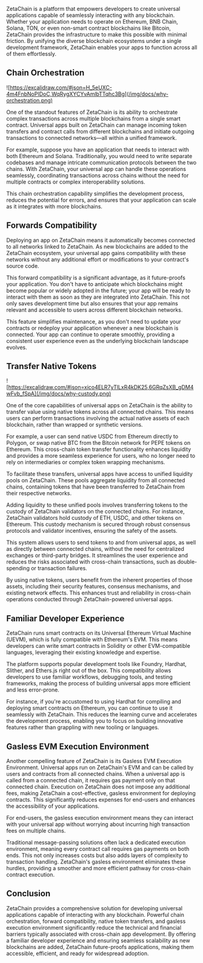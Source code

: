 ZetaChain is a platform that empowers developers to create universal
applications capable of seamlessly interacting with any blockchain. Whether your
application needs to operate on Ethereum, BNB Chain, Solana, TON, or even
non-smart contract blockchains like Bitcoin, ZetaChain provides the
infrastructure to make this possible with minimal friction. By unifying the
diverse blockchain ecosystems under a single development framework, ZetaChain
enables your apps to function across all of them effortlessly.

## Chain Orchestration

![https://excalidraw.com/#json=H_5eUXC-4m4FnbNoPIDoC,WqRygXYCYvAmlbTTqhc3Bg](/img/docs/why-orchestration.png)

One of the standout features of ZetaChain is its ability to orchestrate complex
transactions across multiple blockchains from a single smart contract. Universal
apps built on ZetaChain can manage incoming token transfers and contract calls
from different blockchains and initiate outgoing transactions to connected
networks—all within a unified framework.

For example, suppose you have an application that needs to interact with both
Ethereum and Solana. Traditionally, you would need to write separate codebases
and manage intricate communication protocols between the two chains. With
ZetaChain, your universal app can handle these operations seamlessly,
coordinating transactions across chains without the need for multiple contracts
or complex interoperability solutions.

This chain orchestration capability simplifies the development process, reduces
the potential for errors, and ensures that your application can scale as it
integrates with more blockchains.

## Forwards Compatibility

Deploying an app on ZetaChain means it automatically becomes connected to all
networks linked to ZetaChain. As new blockchains are added to the ZetaChain
ecosystem, your universal app gains compatibility with these networks without
any additional effort or modifications to your contract's source code.

This forward compatibility is a significant advantage, as it future-proofs your
application. You don't have to anticipate which blockchains might become popular
or widely adopted in the future; your app will be ready to interact with them as
soon as they are integrated into ZetaChain. This not only saves development time
but also ensures that your app remains relevant and accessible to users across
different blockchain networks.

This feature simplifies maintenance, as you don't need to update your contracts
or redeploy your application whenever a new blockchain is connected. Your app
can continue to operate smoothly, providing a consistent user experience even as
the underlying blockchain landscape evolves.

## Transfer Native Tokens

![https://excalidraw.com/#json=xico4ELR7yTlLxR4kDK25,6GRqZsXB_gDM4wFvb_fSpA](/img/docs/why-custody.png)

One of the core capabilities of universal apps on ZetaChain is the ability to
transfer value using native tokens across all connected chains. This means users
can perform transactions involving the actual native assets of each blockchain,
rather than wrapped or synthetic versions.

For example, a user can send native USDC from Ethereum directly to Polygon, or
swap native BTC from the Bitcoin network for PEPE tokens on Ethereum. This
cross-chain token transfer functionality enhances liquidity and provides a more
seamless experience for users, who no longer need to rely on intermediaries or
complex token wrapping mechanisms.

To facilitate these transfers, universal apps have access to unified liquidity
pools on ZetaChain. These pools aggregate liquidity from all connected chains,
containing tokens that have been transferred to ZetaChain from their respective
networks.

Adding liquidity to these unified pools involves transferring tokens to the
custody of ZetaChain validators on the connected chains. For instance, ZetaChain
validators hold custody of ETH, USDC, and other tokens on Ethereum. This custody
mechanism is secured through robust consensus protocols and validator
incentives, ensuring the safety of the assets.

This system allows users to send tokens to and from universal apps, as well as
directly between connected chains, without the need for centralized exchanges or
third-party bridges. It streamlines the user experience and reduces the risks
associated with cross-chain transactions, such as double-spending or transaction
failures.

By using native tokens, users benefit from the inherent properties of those
assets, including their security features, consensus mechanisms, and existing
network effects. This enhances trust and reliability in cross-chain operations
conducted through ZetaChain-powered universal apps.

## Familiar Developer Experience

ZetaChain runs smart contracts on its Universal Ethereum Virtual Machine (UEVM),
which is fully compatible with Ethereum's EVM. This means developers can write
smart contracts in Solidity or other EVM-compatible languages, leveraging their
existing knowledge and expertise.

The platform supports popular development tools like Foundry, Hardhat, Slither,
and Ethers.js right out of the box. This compatibility allows developers to use
familiar workflows, debugging tools, and testing frameworks, making the process
of building universal apps more efficient and less error-prone.

For instance, if you're accustomed to using Hardhat for compiling and deploying
smart contracts on Ethereum, you can continue to use it seamlessly with
ZetaChain. This reduces the learning curve and accelerates the development
process, enabling you to focus on building innovative features rather than
grappling with new tooling or languages.

## Gasless EVM Execution Environment

Another compelling feature of ZetaChain is its Gasless EVM Execution
Environment. Universal apps run on ZetaChain's EVM and can be called by users
and contracts from all connected chains. When a universal app is called from a
connected chain, it requires gas payment only on that connected chain. Execution
on ZetaChain does not impose any additional fees, making ZetaChain a
cost-effective, gasless environment for deploying contracts. This significantly
reduces expenses for end-users and enhances the accessibility of your
applications.

For end-users, the gasless execution environment means they can interact with
your universal app without worrying about incurring high transaction fees on
multiple chains.

Traditional message-passing solutions often lack a dedicated execution
environment, meaning every contract call requires gas payments on both ends.
This not only increases costs but also adds layers of complexity to transaction
handling. ZetaChain's gasless environment eliminates these hurdles, providing a
smoother and more efficient pathway for cross-chain contract execution.

## Conclusion

ZetaChain provides a comprehensive solution for developing universal
applications capable of interacting with any blockchain. Powerful chain
orchestration, forward compatibility, native token transfers, and gasless
execution environment significantly reduce the technical and financial barriers
typically associated with cross-chain app development. By offering a familiar
developer experience and ensuring seamless scalability as new blockchains are
added, ZetaChain future-proofs applications, making them accessible, efficient,
and ready for widespread adoption.
